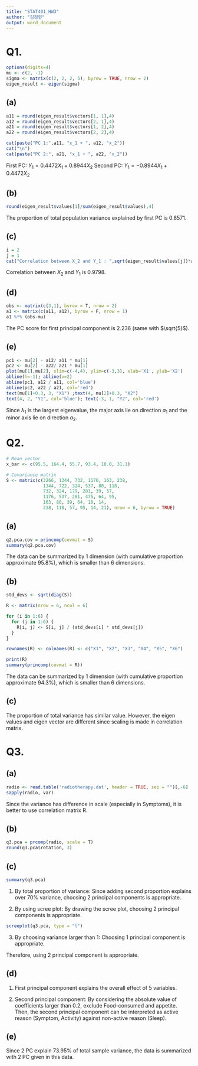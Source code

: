 ```yaml
---
title: "STAT401_HW3"
author: "김정현"
output: word_document
---
```

# Q1.
```r
options(digits=4)
mu <- c(2, -1)
sigma <- matrix(c(2, 2, 2, 5), byrow = TRUE, nrow = 2)
eigen_result <- eigen(sigma)
```

## (a)
```r
a11 = round(eigen_result$vectors[1, 1],4)
a12 = round(eigen_result$vectors[2, 1],4)
a21 = round(eigen_result$vectors[1, 2],4)
a22 = round(eigen_result$vectors[2, 2],4)

cat(paste("PC 1:",a11, "x_1 + ", a12, "x_2"))
cat("\n")
cat(paste("PC 2:", a21, "x_1 + ", a22, "x_2"))
```

First PC: $Y_1 = 0.4472X_1 + 0.8944X_2$
Second PC: $Y_1 = -0.8944X_1 + 0.4472X_2$

## (b)
```r
round(eigen_result$values[1]/sum(eigen_result$values),4)
```
The proportion of total population variance explained by first PC is 0.8571.


## (c)
```r
i = 2
j = 1
cat("Correlation between X_2 and Y_1 : ",sqrt(eigen_result$values[j])*a12 / sqrt(sigma[i,i]))
```

Correlation between $X_2$ and $Y_1$ is 0.9798.

## (d)
```r
obs <- matrix(c(3,1), byrow = T, nrow = 2)
a1 <- matrix(c(a11, a12), byrow = F, nrow = 1)
a1 %*% (obs-mu)

```
The PC score for first principal component is 2.236 (same with $\sqrt{5}$).

## (e)
```r
pc1 <- mu[2] - a12/ a11 * mu[1]
pc2 <- mu[2] - a22/ a21 * mu[1]
plot(mu[1],mu[2], xlim=c(-4,4), ylim=c(-3,3), xlab='X1', ylab='X2')
abline(h=-1); abline(v=2)
abline(pc1, a12 / a11, col='blue')
abline(pc2, a22 / a21, col='red')
text(mu[1]+0.3, 3, "X1") ;text(4, mu[2]+0.3, "X2")
text(4, 2, "Y1", col='blue'); text(-3, 1, "Y2", col='red')
```
Since $\lambda_1$ is the largest eigenvalue, the major axis lie on direction $a_1$ and the minor axis lie on direction $a_2$.



# Q2.
```r
# Mean vector
x_bar <- c(95.5, 164.4, 55.7, 93.4, 18.0, 31.1)

# Covariance matrix
S <- matrix(c(3266, 1344, 732, 1176, 163, 238,
              1344, 722, 324, 537, 80, 118,
              732, 324, 179, 281, 39, 57,
              1176, 537, 281, 475, 64, 95,
              163, 80, 39, 64, 10, 14,
              238, 118, 57, 95, 14, 21), nrow = 6, byrow = TRUE)
```

## (a)
```r
q2.pca.cov = princomp(covmat = S)
summary(q2.pca.cov)
```
The data can be summarized by 1 dimension (with cumulative proportion approximate 95.8%),  which is smaller than 6 dimensions.

## (b)
```r
std_devs <- sqrt(diag(S))

R <- matrix(nrow = 6, ncol = 6)

for (i in 1:6) {
  for (j in 1:6) {
    R[i, j] <- S[i, j] / (std_devs[i] * std_devs[j])
  }
}

rownames(R) <- colnames(R) <- c("X1", "X2", "X3", "X4", "X5", "X6")

print(R)
summary(princomp(covmat = R))
```
The data can be summarized by 1 dimension (with cumulative proportion approximate 94.3%), which is smaller than 6 dimensions.

## (c)
The proportion of total variance has similar value.
However, the eigen values and eigen vector are different since scaling is made in correlation matrix.


# Q3.
## (a)
```r
radio <- read.table('radiotherapy.dat', header = TRUE, sep = "")[,-6]
sapply(radio, var)
```

Since the variance has difference in scale (especially in Symptoms), it is better to use correlation matrix R.

## (b)
```r
q3.pca = prcomp(radio, scale = T)
round(q3.pca$rotation, 3)
```

## (c)
```r
summary(q3.pca)
```
1) By total proportion of variance: Since adding second proportion explains over 70% variance, choosing 2 principal components is appropriate.

2) By using scree plot: By drawing the scree plot, choosing 2 principal components is appropriate.

```r
screeplot(q3.pca, type = "l")
```

3) By choosing variance larger than 1: Choosing 1 principal component is appropriate.

Therefore, using 2 principal component is appropriate.

## (d)
1) First principal component explains the overall effect of 5 variables.

2) Second principal component: By considering the absolute value of coefficients larger than 0.2, exclude Food-consumed and appetite. Then, the second principal component can be interpreted as active reason (Symptom, Activity) against non-active reason (Sleep).

## (e)
Since 2 PC explain 73.95% of total sample variance, the data is summarized with 2 PC given in this data.